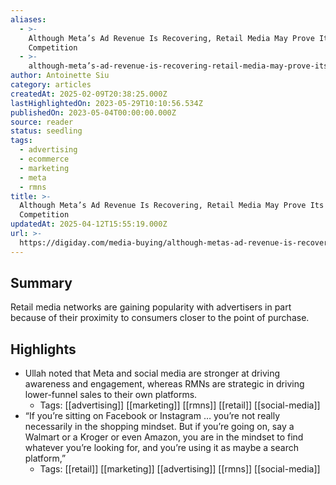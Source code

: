 ```yaml
---
aliases:
  - >-
    Although Meta’s Ad Revenue Is Recovering, Retail Media May Prove Its Biggest
    Competition
  - >-
    although-meta’s-ad-revenue-is-recovering-retail-media-may-prove-its-biggest-competition
author: Antoinette Siu
category: articles
createdAt: 2025-02-09T20:38:25.000Z
lastHighlightedOn: 2023-05-29T10:10:56.534Z
publishedOn: 2023-05-04T00:00:00.000Z
source: reader
status: seedling
tags:
  - advertising
  - ecommerce
  - marketing
  - meta
  - rmns
title: >-
  Although Meta’s Ad Revenue Is Recovering, Retail Media May Prove Its Biggest
  Competition
updatedAt: 2025-04-12T15:55:19.000Z
url: >-
  https://digiday.com/media-buying/although-metas-ad-revenue-is-recovering-retail-media-may-prove-its-biggest-competition/
---
```

## Summary

Retail media networks are gaining popularity with advertisers in part because of their proximity to consumers closer to the point of purchase.

## Highlights

- Ullah noted that Meta and social media are stronger at driving awareness and engagement, whereas RMNs are strategic in driving lower-funnel sales to their own platforms.
    - Tags: [[advertising]] [[marketing]] [[rmns]] [[retail]] [[social-media]]
- “If you’re sitting on Facebook or Instagram … you’re not really necessarily in the shopping mindset. But if you’re going on, say a Walmart or a Kroger or even Amazon, you are in the mindset to find whatever you’re looking for, and you’re using it as maybe a search platform,”
    - Tags: [[retail]] [[marketing]] [[advertising]] [[rmns]] [[social-media]]
